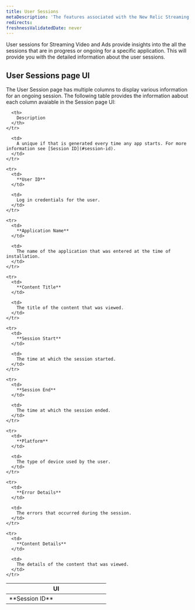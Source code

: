 ```yaml
---
title: User Sessions
metaDescription: 'The features associated with the New Relic Streaming video & ads.'
redirects:
freshnessValidatedDate: never
---
```


User sessions for Streaming Video and Ads provide insights into the all the sessions that are in progress or ongoing for a specific application. This will provide you with the detailed information about the user sessions.

## User Sessions page UI

The User Session page has multiple columns to display various information for an ongoing session. The following table provides the information aabout each column avaiable in the Session page UI:

<table>
  <thead>
    <tr>
      <th width="50%">
        UI
      </th>

      <th>
        Description
      </th>
    </tr>
  </thead>

  <tbody>
    <tr>
      <td>
        **Session ID**
      </td>

      <td>
        A unique if that is generated every time any app starts. For more information see [Session ID](#session-id).
      </td>
    </tr>

    <tr>
      <td>
        **User ID**
      </td>

      <td>
        Log in credentials for the user.
      </td>
    </tr>

    <tr>
      <td>
        **Application Name**
      </td>

      <td>
        The name of the application that was entered at the time of installation.
      </td>
    </tr>

    <tr>
      <td>
        **Content Title**
      </td>

      <td>
        The title of the content that was viewed.
      </td>
    </tr>

    <tr>
      <td>
        **Session Start**
      </td>

      <td>
        The time at which the session started.
      </td>
    </tr>

    <tr>
      <td>
        **Session End**
      </td>

      <td>
        The time at which the session ended.
      </td>
    </tr>

    <tr>
      <td>
        **Platform**
      </td>

      <td>
        The type of device used by the user.
      </td>
    </tr>

    <tr>
      <td>
        **Error Details**
      </td>

      <td>
        The errors that occurred during the session.
      </td>
    </tr>

    <tr>
      <td>
        **Content Details**
      </td>

      <td>
        The details of the content that was viewed.
      </td>
    </tr>

  </tbody>
</table>